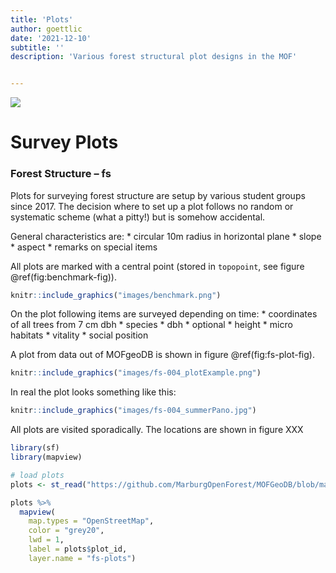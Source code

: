 ```yaml
---
title: 'Plots'
author: goettlic
date: '2021-12-10'
subtitle: ''
description: 'Various forest structural plot designs in the MOF'


---
```

![](/images/DJI_0264.JPG)

# Survey Plots

### Forest Structure -- fs
Plots for surveying forest structure are setup by various student groups since 2017. The decision where to set up a plot follows no random or systematic scheme (what a pitty!) but is somehow accidental.

General characteristics are:
* circular 10m radius in horizontal plane
* slope
* aspect
* remarks on special items

All plots are marked with a central point (stored in `topopoint`, see figure \@ref(fig:benchmark-fig)).

```r
knitr::include_graphics("images/benchmark.png")
```

On the plot following items are surveyed depending on time:
* coordinates of all trees from 7 cm dbh
* species
* dbh
* optional
  * height
  * micro habitats
  * vitality
  * social position
  
A plot from data out of MOFgeoDB is shown in figure \@ref(fig:fs-plot-fig).

```r
knitr::include_graphics("images/fs-004_plotExample.png")
```
In real the plot looks something like this:
```r
knitr::include_graphics("images/fs-004_summerPano.jpg")
```

All plots are visited sporadically. The locations are shown in figure XXX

```r
library(sf)
library(mapview)
```


```r
# load plots
plots <- st_read("https://github.com/MarburgOpenForest/MOFGeoDB/blob/master/MOFgeoDB.sqlite?raw=true", quiet = T, layer = "vw_plot_fs")

plots %>% 
  mapview(
    map.types = "OpenStreetMap", 
    color = "grey20",
    lwd = 1,
    label = plots$plot_id,
    layer.name = "fs-plots")
```

